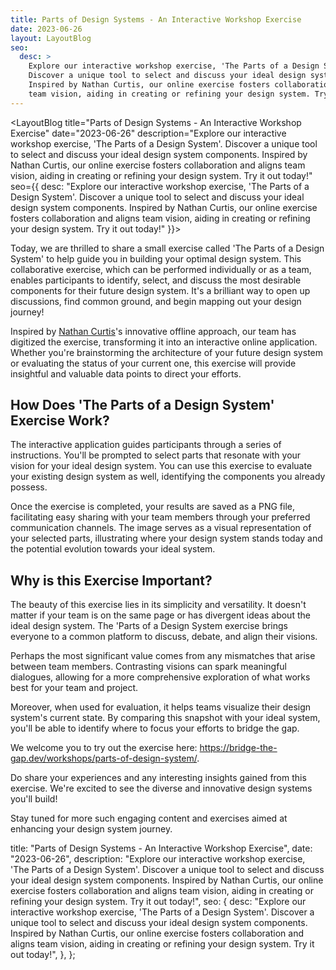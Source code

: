 ```yaml
---
title: Parts of Design Systems - An Interactive Workshop Exercise
date: 2023-06-26
layout: LayoutBlog
seo:
  desc: >
    Explore our interactive workshop exercise, 'The Parts of a Design System'.
    Discover a unique tool to select and discuss your ideal design system components.
    Inspired by Nathan Curtis, our online exercise fosters collaboration and aligns
    team vision, aiding in creating or refining your design system. Try it out today!
---
```



<LayoutBlog 
  title="Parts of Design Systems - An Interactive Workshop Exercise"
  date="2023-06-26"
  description="Explore our interactive workshop exercise, 'The Parts of a Design System'. Discover a unique tool to select and discuss your ideal design system components. Inspired by Nathan Curtis, our online exercise fosters collaboration and aligns team vision, aiding in creating or refining your design system. Try it out today!"
  seo={{
    desc: "Explore our interactive workshop exercise, 'The Parts of a Design System'. Discover a unique tool to select and discuss your ideal design system components. Inspired by Nathan Curtis, our online exercise fosters collaboration and aligns team vision, aiding in creating or refining your design system. Try it out today!"
  }}>

Today, we are thrilled to share a small exercise called 'The Parts of a Design System' to
help guide you in building your optimal design system. This collaborative exercise, which can
be performed individually or as a team, enables participants to identify, select, and discuss
the most desirable components for their future design system. It's a brilliant way to open
up discussions, find common ground, and begin mapping out your design journey!

Inspired by [Nathan Curtis](https://medium.com/@nathanacurtis)'s innovative offline approach,
our team has digitized the exercise, transforming it into an interactive online application.
Whether you're brainstorming the architecture of your future design system or evaluating the
status of your current one, this exercise will provide insightful and valuable data points
to direct your efforts.

## How Does 'The Parts of a Design System' Exercise Work?

The interactive application guides participants through a series of instructions. You'll be
prompted to select parts that resonate with your vision for your ideal design system.
You can use this exercise to evaluate your existing design system as well, identifying
the components you already possess.

Once the exercise is completed, your results are saved as a PNG file, facilitating easy
sharing with your team members through your preferred communication channels. The image serves as a
visual representation of your selected parts, illustrating where your design system stands today and
the potential evolution towards your ideal system.

## Why is this Exercise Important?

The beauty of this exercise lies in its simplicity and versatility. It doesn't matter if your team
is on the same page or has divergent ideas about the ideal design system. The 'Parts of a Design System
exercise brings everyone to a common platform to discuss, debate, and align their visions.

Perhaps the most significant value comes from any mismatches that arise between team members. Contrasting
visions can spark meaningful dialogues, allowing for a more comprehensive exploration of what works
best for your team and project.

Moreover, when used for evaluation, it helps teams visualize their design system's current state. By
comparing this snapshot with your ideal system, you'll be able to identify where to focus your
efforts to bridge the gap.

We welcome you to try out the exercise here: https://bridge-the-gap.dev/workshops/parts-of-design-system/.

Do share your experiences and any interesting insights gained from this exercise. We're excited to see
the diverse and innovative design systems you'll build!

Stay tuned for more such engaging content and exercises aimed at enhancing your design system journey.

</LayoutBlog>

  title: "Parts of Design Systems - An Interactive Workshop Exercise",
  date: "2023-06-26",
  description:
    "Explore our interactive workshop exercise, 'The Parts of a Design System'. Discover a unique tool to select and discuss your ideal design system components. Inspired by Nathan Curtis, our online exercise fosters collaboration and aligns team vision, aiding in creating or refining your design system. Try it out today!",
  seo: {
    desc: "Explore our interactive workshop exercise, 'The Parts of a Design System'. Discover a unique tool to select and discuss your ideal design system components. Inspired by Nathan Curtis, our online exercise fosters collaboration and aligns team vision, aiding in creating or refining your design system. Try it out today!",
  },
};
